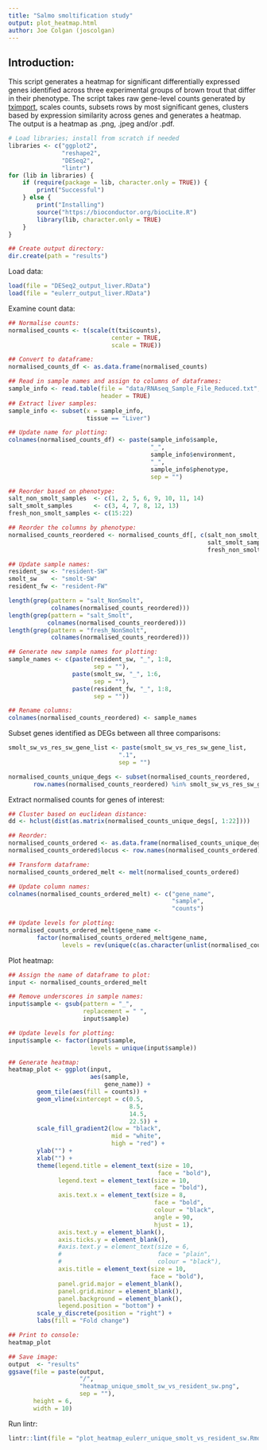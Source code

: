 ```yaml
--- 
title: "Salmo smoltification study"
output: plot_heatmap.html
author: Joe Colgan (joscolgan)
---
```


## Introduction:  
This script generates a heatmap for significant differentially expressed genes identified across three experimental groups of brown trout that differ in their phenotype.
The script takes raw gene-level counts generated by [tximport](https://bioconductor.org/packages/release/bioc/html/tximport.html), scales counts, subsets rows by most significant genes, clusters based by expression similarity across genes and generates a heatmap.  
The output is a heatmap as .png, .jpeg and/or .pdf.

```r
# Load libraries; install from scratch if needed
libraries <- c("ggplot2",
               "reshape2",
               "DESeq2",
               "lintr")
for (lib in libraries) {
    if (require(package = lib, character.only = TRUE)) {
        print("Successful")
    } else {
        print("Installing")
        source("https://bioconductor.org/biocLite.R")
        library(lib, character.only = TRUE)
    }
}

## Create output directory:
dir.create(path = "results")
```

Load data:

```r
load(file = "DESeq2_output_liver.RData")
load(file = "eulerr_output_liver.RData")
```

Examine count data:

```r
## Normalise counts:
normalised_counts <- t(scale(t(txi$counts),
                             center = TRUE,
                             scale = TRUE))

## Convert to dataframe:
normalised_counts_df <- as.data.frame(normalised_counts)

## Read in sample names and assign to columns of dataframes:
sample_info <- read.table(file = "data/RNAseq_Sample_File_Reduced.txt",
                          header = TRUE)
## Extract liver samples:
sample_info <- subset(x = sample_info,
                      tissue == "Liver")

## Update name for plotting:
colnames(normalised_counts_df) <- paste(sample_info$sample,
                                        "_",
                                        sample_info$environment,
                                        "_",
                                        sample_info$phenotype,
                                        sep = "")

## Reorder based on phenotype:
salt_non_smolt_samples  <- c(1, 2, 5, 6, 9, 10, 11, 14)
salt_smolt_samples      <- c(3, 4, 7, 8, 12, 13)
fresh_non_smolt_samples <- c(15:22)

## Reorder the columns by phenotype:
normalised_counts_reordered <- normalised_counts_df[, c(salt_non_smolt_samples,
                                                        salt_smolt_samples,
                                                        fresh_non_smolt_samples)]

## Update sample names:
resident_sw <- "resident-SW"
smolt_sw    <- "smolt-SW"
resident_fw <- "resident-FW"

length(grep(pattern = "salt_NonSmolt",
            colnames(normalised_counts_reordered)))
length(grep(pattern = "salt_Smolt",
           colnames(normalised_counts_reordered)))
length(grep(pattern = "fresh_NonSmolt",
            colnames(normalised_counts_reordered)))

## Generate new sample names for plotting:
sample_names <- c(paste(resident_sw, "_", 1:8,
                        sep = ""),
                  paste(smolt_sw, "_", 1:6,
                        sep = ""),
                  paste(resident_fw, "_", 1:8,
                        sep = ""))

## Rename columns:
colnames(normalised_counts_reordered) <- sample_names
```

Subset genes identified as DEGs between all three comparisons:

```r
smolt_sw_vs_res_sw_gene_list <- paste(smolt_sw_vs_res_sw_gene_list,
                               ".1",
                               sep = "")

normalised_counts_unique_degs <- subset(normalised_counts_reordered,
       row.names(normalised_counts_reordered) %in% smolt_sw_vs_res_sw_gene_list)
```

Extract normalised counts for genes of interest:

```r
## Cluster based on euclidean distance:
dd <- hclust(dist(as.matrix(normalised_counts_unique_degs[, 1:22])))

## Reorder:
normalised_counts_ordered <- as.data.frame(normalised_counts_unique_degs[rev(dd$order), ])
normalised_counts_ordered$locus <- row.names(normalised_counts_ordered)

## Transform dataframe:
normalised_counts_ordered_melt <- melt(normalised_counts_ordered)

## Update column names:
colnames(normalised_counts_ordered_melt) <- c("gene_name",
                                              "sample",
                                              "counts")

## Update levels for plotting:
normalised_counts_ordered_melt$gene_name <-
        factor(normalised_counts_ordered_melt$gene_name,
               levels = rev(unique(c(as.character(unlist(normalised_counts_ordered_melt$gene_name))))))
```

Plot heatmap:

```r
## Assign the name of dataframe to plot:
input <- normalised_counts_ordered_melt

## Remove underscores in sample names:
input$sample <- gsub(pattern = "_",
                     replacement = " ",
                     input$sample)

## Update levels for plotting:
input$sample <- factor(input$sample,
                       levels = unique(input$sample))

## Generate heatmap:
heatmap_plot <- ggplot(input,
                       aes(sample,
                           gene_name)) +
        geom_tile(aes(fill = counts)) +
        geom_vline(xintercept = c(0.5,
                                  8.5,
                                  14.5,
                                  22.5)) +
        scale_fill_gradient2(low = "black",
                             mid = "white",
                             high = "red") +
        ylab("") +
        xlab("") +
        theme(legend.title = element_text(size = 10,
                                          face = "bold"),
              legend.text = element_text(size = 10,
                                         face = "bold"),
              axis.text.x = element_text(size = 8,
                                         face = "bold",
                                         colour = "black",
                                         angle = 90,
                                         hjust = 1),
              axis.text.y = element_blank(),
              axis.ticks.y = element_blank(),
              #axis.text.y = element_text(size = 6,
              #                           face = "plain",
              #                           colour = "black"),
              axis.title = element_text(size = 10,
                                        face = "bold"),
              panel.grid.major = element_blank(),
              panel.grid.minor = element_blank(),
              panel.background = element_blank(),
              legend.position = "bottom") +
        scale_y_discrete(position = "right") +
        labs(fill = "Fold change")

## Print to console:
heatmap_plot

## Save image:
output  <- "results"
ggsave(file = paste(output,
                    "/",
                    "heatmap_unique_smolt_sw_vs_resident_sw.png",
                    sep = ""),
       height = 6,
       width = 10)
```

Run lintr:

```r
lintr::lint(file = "plot_heatmap_eulerr_unique_smolt_vs_resident_sw.Rmd")
```


